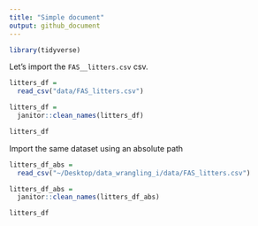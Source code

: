 ```yaml
---
title: "Simple document"
output: github_document
---
```


```r
library(tidyverse)
```

Let's import the `FAS__litters.csv` csv.

```r
litters_df = 
  read_csv("data/FAS_litters.csv")

litters_df = 
  janitor::clean_names(litters_df)

litters_df
```

Import the same dataset using an absolute path

```r
litters_df_abs = 
  read_csv("~/Desktop/data_wrangling_i/data/FAS_litters.csv")

litters_df_abs = 
  janitor::clean_names(litters_df_abs)

litters_df
```


